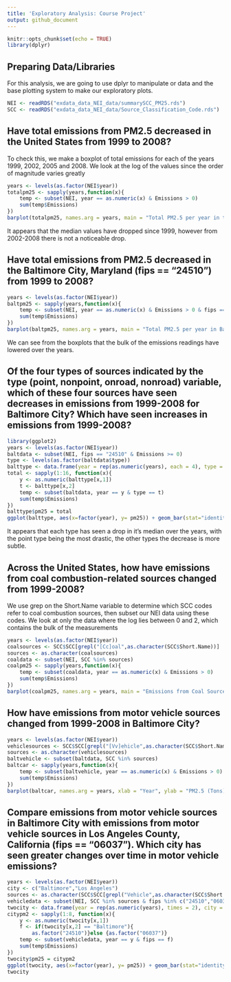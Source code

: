 ```yaml
---
title: 'Exploratory Analysis: Course Project'
output: github_document
---
```


```r
knitr::opts_chunk$set(echo = TRUE)
library(dplyr)
```

## Preparing Data/Libraries

For this analysis, we are going to use dplyr to manipulate or data and the base plotting system to make our exploratory plots.

```r
NEI <- readRDS("exdata_data_NEI_data/summarySCC_PM25.rds")
SCC <- readRDS("exdata_data_NEI_data/Source_Classification_Code.rds")
```

## Have total emissions from PM2.5 decreased in the United States from 1999 to 2008? 

To check this, we make a boxplot of total emissions for each of the years 1999, 2002, 2005 and 2008. We look at the log of the values since the order of magnitude varies greatly 

```r
years <- levels(as.factor(NEI$year))
totalpm25 <- sapply(years,function(x){
    temp <- subset(NEI, year == as.numeric(x) & Emissions > 0)
    sum(temp$Emissions)
}) 
barplot(totalpm25, names.arg = years, main = "Total PM2.5 per year in the US", ylab = "Total PM2.5 (Tons)", xlab = "Year" )
```

It appears that the median values have dropped since 1999, however from 2002-2008 there is not a noticeable drop.
    
## Have total emissions from PM2.5 decreased in the Baltimore City, Maryland (fips == "24510") from 1999 to 2008? 

```r
years <- levels(as.factor(NEI$year))
baltpm25 <- sapply(years,function(x){
    temp <- subset(NEI, year == as.numeric(x) & Emissions > 0 & fips == "24510")
    sum(temp$Emissions)
}) 
barplot(baltpm25, names.arg = years, main = "Total PM2.5 per year in Baltimore", ylab = "Total PM2.5 (Tons)", xlab = "Year" )
```

We can see from the boxplots that the bulk of the emissions readings have lowered over the years.

## Of the four types of sources indicated by the type (point, nonpoint, onroad, nonroad) variable, which of these four sources have seen decreases in emissions from 1999-2008 for Baltimore City? Which have seen increases in emissions from 1999-2008?

```r
library(ggplot2)
years <- levels(as.factor(NEI$year))
baltdata <- subset(NEI, fips == "24510" & Emissions >= 0)
type <- levels(as.factor(baltdata$type))
balttype <- data.frame(year = rep(as.numeric(years), each = 4), type = rep(type, times = 4))
total <- sapply(1:16, function(x){
    y <- as.numeric(balttype[x,1])
    t <- balttype[x,2]
    temp <- subset(baltdata, year == y & type == t)
    sum(temp$Emissions)
})
balttype$pm25 = total
ggplot(balttype, aes(x=factor(year), y= pm25)) + geom_bar(stat="identity") + facet_grid( type ~ ., scales = "free_y") + labs(x = "Year", y = "Total PM2.5")
```

It appears that each type has seen a drop in it's median over the years, with the point type being the most drastic, the other types the decrease is more subtle.

## Across the United States, how have emissions from coal combustion-related sources changed from 1999-2008?

We use grep on the Short.Name variable to determine which SCC codes refer to coal combustion sources, then subset our NEI data using these codes. We look at only the data where the log lies between 0 and 2, which contains the bulk of the measurements

```r
years <- levels(as.factor(NEI$year))
coalsources <- SCC$SCC[grepl("[Cc]oal",as.character(SCC$Short.Name))]
sources <- as.character(coalsources)
coaldata <- subset(NEI, SCC %in% sources)
coalpm25 <- sapply(years,function(x){
    temp <- subset(coaldata, year == as.numeric(x) & Emissions > 0)
    sum(temp$Emissions)
}) 
barplot(coalpm25, names.arg = years, main = "Emissions from Coal Sources", ylab = "Total PM2.5 (Tons)", xlab = "Year")
```
    
## How have emissions from motor vehicle sources changed from 1999-2008 in Baltimore City?

```r
years <- levels(as.factor(NEI$year))
vehiclesources <- SCC$SCC[grepl("[Vv]ehicle",as.character(SCC$Short.Name))]
sources <- as.character(vehiclesources)
baltvehicle <- subset(baltdata, SCC %in% sources)
baltcar <- sapply(years,function(x){
    temp <- subset(baltvehicle, year == as.numeric(x) & Emissions > 0)
    sum(temp$Emissions)
}) 
barplot(baltcar, names.arg = years, xlab = "Year", ylab = "PM2.5 (Tons)", main = "Emissions from Vehicle Sources")
```



## Compare emissions from motor vehicle sources in Baltimore City with emissions from motor vehicle sources in Los Angeles County, California (fips == "06037"). Which city has seen greater changes over time in motor vehicle emissions?

```r
years <- levels(as.factor(NEI$year))
city <- c("Baltimore","Los Angeles")
sources <- as.character(SCC$SCC[grepl("Vehicle",as.character(SCC$Short.Name))])
vehicledata <- subset(NEI, SCC %in% sources & fips %in% c("24510","06037"))
twocity <- data.frame(year = rep(as.numeric(years), times = 2), city = rep(city, each = 4))
citypm2 <- sapply(1:8, function(x){
    y <- as.numeric(twocity[x,1])
    f <- if(twocity[x,2] == "Baltimore"){
        as.factor("24510")}else {as.factor("06037")}
    temp <- subset(vehicledata, year == y & fips == f)
    sum(temp$Emissions)
})
twocity$pm25 = citypm2
ggplot(twocity, aes(x=factor(year), y= pm25)) + geom_bar(stat="identity") + facet_grid( city ~ ., scales ="free_y") + labs(x = "Year", y = "Total PM2.5")
twocity
```